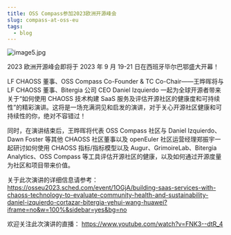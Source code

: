 ```yaml
---
title: OSS Compass参加2023欧洲开源峰会
slug: compass-at-oss-eu
tags:
  - blog
---
```


![image5.jpg](media/report1.png)

<!--truncate-->

2023 欧洲开源峰会即将于 2023 年 9 月 19-21 日在西班牙毕尔巴鄂盛大开幕！

LF CHAOSS 董事、OSS Compass Co-Founder & TC Co-Chair——王晔晖将与 LF CHAOSS 董事、Bitergia 公司 CEO Daniel Izquierdo 一起为全球开源者带来关于“如何使用 CHAOSS 技术构建 SaaS 服务及评估开源社区的健康度和可持续性”的精彩演讲。这将是一场充满洞见和启发的演讲，对于关心开源社区健康和可持续性的你，绝对不容错过！

同时，在演讲结束后，王晔晖将代表 OSS Compass 社区与 Daniel Izquierdo、Dawn Foster 等其他 CHAOSS 社区董事以及 openEuler 社区运营经理郑振宇一起研讨如何使用 CHAOSS 指标/指标模型以及 Augur、GrimoireLab、Bitergia Analytics、OSS Compass 等工具评估开源社区的健康，以及如何通过开源度量为社区和项目带来价值。

关于此次演讲的详细信息请参考：
https://osseu2023.sched.com/event/1OGjA/building-saas-services-with-chaoss-technology-to-evaluate-community-health-and-sustainability-daniel-izquierdo-cortazar-bitergia-yehui-wang-huawei?iframe=no&w=100%&sidebar=yes&bg=no

欢迎关注此次演讲的直播：
https://www.youtube.com/watch?v=FNK3--dtR_4

